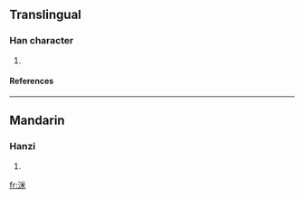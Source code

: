 ==Translingual==
===Han character===
{{Han char|rn=85|rad=水|as=06|sn=9|four=|canj=水火木 (EFD)}}
# {{defn|Han|sort=水06}}
====References====
{{Han ref|kx=0621.060|dkj=17393|dj=1017.050|hdz=31616.030|uh=6D23|ud=27939}}

----
==Mandarin==
===Hanzi===
{{cmn-hanzi|pin=[[mǐ]] (mi3)|wg=mi<sup>3</sup>}}
# {{defn|Mandarin}}

[[fr:洣]]